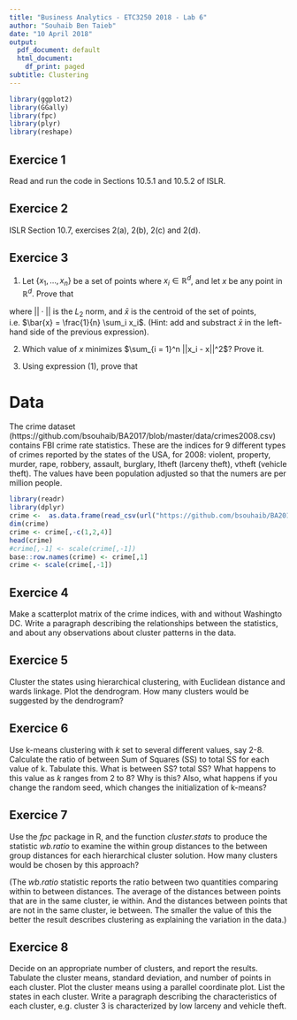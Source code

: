 ```yaml
---
title: "Business Analytics - ETC3250 2018 - Lab 6"
author: "Souhaib Ben Taieb"
date: "10 April 2018"
output:
  pdf_document: default
  html_document:
    df_print: paged
subtitle: Clustering
---
```



```r
library(ggplot2)
library(GGally)
library(fpc)
library(plyr)
library(reshape)
```


## Exercice 1

Read and run the code in Sections 10.5.1 and 10.5.2 of ISLR.

## Exercice 2

ISLR Section 10.7, exercises 2(a), 2(b), 2(c) and 2(d).


## Exercice 3

1. Let $\{x_1, \dots, x_n\}$ be a set of points where $x_i \in \mathbb{R}^d$, and let $x$ be any point in $\mathbb{R}^d$. Prove that

\begin{equation}
\sum_{i = 1}^n ||x_i - x||^2 = \sum_{i}|| x_i - \bar{x} ||^2 + n~  || \bar{x} - x ||^2, \quad (1)
\end{equation}
where $||\cdot||$ is the $L_2$ norm, and $\bar{x}$ is the centroid of the set of points, i.e. $\bar{x} = \frac{1}{n} \sum_i x_i$. (Hint: add and substract $\bar{x}$ in the left-hand side of the previous expression).

2. Which value of $x$ minimizes $\sum_{i = 1}^n ||x_i - x||^2$? Prove it.

3. Using expression (1), prove that

\begin{equation}
\sum_{i, j} ||x_i - x_j||^2 = 2 n \sum_{i}|| x_i - \bar{x} ||^2
\end{equation}

# Data 

The crime dataset (https://github.com/bsouhaib/BA2017/blob/master/data/crimes2008.csv) contains FBI crime rate statistics. These are the indices for 9 different types of crimes reported by the states of the USA, for 2008: violent, property, murder, rape, robbery, assault, burglary, ltheft (larceny theft), vtheft (vehicle theft). The values have been population adjusted so that the numers are per million people.

```r
library(readr)
library(dplyr)
crime <-  as.data.frame(read_csv(url("https://github.com/bsouhaib/BA2018/raw/master/data/crimes2008.csv")))
dim(crime)
crime <- crime[,-c(1,2,4)]
head(crime)
#crime[,-1] <- scale(crime[,-1])
base::row.names(crime) <- crime[,1]
crime <- scale(crime[,-1])
```

## Exercice 4

Make a scatterplot matrix of the crime indices, with and without Washingto DC. Write a paragraph describing the relationships between the statistics, and about any observations about cluster patterns in the data.

## Exercice 5

Cluster the states using hierarchical clustering, with Euclidean distance and wards linkage. Plot the dendrogram. How many clusters would be suggested by the dendrogram?


## Exercice 6

Use k-means clustering with *k* set to several different values, say 2-8. Calculate the ratio of between Sum of Squares (SS) to total SS for each value of k. Tabulate this. What is between SS? total SS? What happens to this value as $k$ ranges from 2 to 8? Why is this? Also, what happens if you change the random seed, which changes the initialization of k-means?

## Exercice 7

Use the *fpc* package in R, and the function *cluster.stats* to produce the statistic *wb.ratio* to examine the within group distances to the between group distances for each hierarchical cluster solution. How many clusters would be chosen by this approach? 

(The *wb.ratio* statistic reports the ratio between two quantities comparing within to between distances. The average of the distances between points that are in the same cluster, ie within. And the distances between points that are not in the same cluster, ie between. The smaller the value of this the better the result describes clustering as explaining the variation in the data.)

## Exercice 8

Decide on an appropriate number of clusters, and report the results. Tabulate the cluster means, standard deviation, and number of points in each cluster. Plot the cluster means using a parallel coordinate plot. List the states in each cluster. Write a paragraph describing the characteristics of each cluster, e.g. cluster 3 is characterized by low larceny and vehicle theft.


